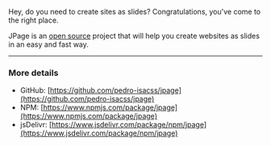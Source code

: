 Hey, do you need to create sites as slides? Congratulations, you've come to the right place.

JPage is an [open source](https://github.com/pedro-isacss/jpage) project that will help you create websites as slides in an easy and fast way.


<Preview />

---

### More details

- GitHub: [https://github.com/pedro-isacss/jpage](https://github.com/pedro-isacss/jpage)
- NPM: [https://www.npmjs.com/package/jpage](https://www.npmjs.com/package/jpage)
- jsDelivr: [https://www.jsdelivr.com/package/npm/jpage](https://www.jsdelivr.com/package/npm/jpage)
